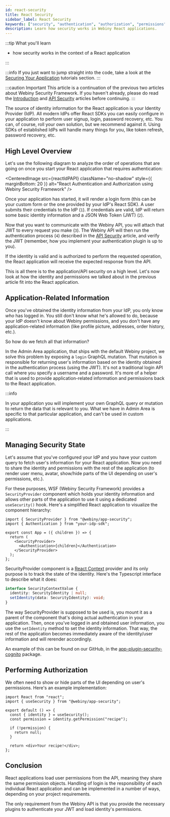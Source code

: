 ```yaml
---
id: react-security
title: React Security
sidebar_label: React Security
keywords: ["security", "authentication", "authorization", "permissions", "react"]
description: Learn how security works in Webiny React applications.
---
```



:::tip What you'll learn

- how security works in the context of a React application

:::

:::info
If you just want to jump straight into the code, take a look at the [Securing Your Application](/docs/tutorials/extend-admin-area/security/introduction) tutorials section.
:::

:::caution Important
This article is a continuation of the previous two articles about Webiny Security Framework. If you haven't already, please do read the [Introduction](/docs/key-topics/security-framework/introduction) and [API Security](/docs/key-topics/security-framework/api-security) articles before continuing.
:::

The source of identity information for the React application is your Identity Provider (IdP). All modern IdPs offer React SDKs you can easily configure in your application to perform user signup, login, password recovery, etc. You can, of course, roll your own solution, but we recommend against it. Using SDKs of established IdPs will handle many things for you, like token refresh, password recovery, etc.

## High Level Overview

Let's use the following diagram to analyze the order of operations that are going on once you start your React application that requires authentication:

<CenteredImage
  src={reactIdPAPI}
  className="no-shadow"
  style={{ marginBottom: 20 }}
  alt="React Authentication and Authorization using Webiny Security Framework"
/>

Once your application has started, it will render a login form (this can be your custom form or the one provided by your IdP's React SDK). A user submits their credentials to the IdP (`1`). If credentials are valid, IdP will return some basic identity information and a JSON Web Token (JWT) (`2`).

Now that you want to communicate with the Webiny API, you will attach that JWT to every request you make (`3`). The Webiny API will then run the authentication process (`4`) described in the [API Security](/docs/key-topics/security-framework/api-security) article, and verify the JWT (remember, how you implement your authentication plugin is up to you).

If the identity is valid and is authorized to perform the requested operation, the React application will receive the expected response from the API.

This is all there is to the application/API security on a high level. Let's now look at how the identity and permissions we talked about in the previous article fit into the React application.

## Application-Related Information

Once you've obtained the identity information from your IdP, you only know _who_ has logged in. You still don't know what he's allowed to do, because your IdP doesn't know about Webiny permissions, and you don't have any application-related information (like profile picture, addresses, order history, etc.).

So how do we fetch all that information?

In the Admin Area application, that ships with the default Webiny project, we solve this problem by exposing a `login` GraphQL mutation. That mutation is responsible for returning user's information based on the identity obtained in the authentication process (using the JWT). It's not a traditional login API call where you specify a username and a password. It's more of a helper that is used to provide application-related information and permissions back to the React application.

:::info

In your application you will implement your own GraphQL query or mutation to return the data that is relevant to you. What we have in Admin Area is specific to that particular application, and can't be
used in custom applications.

:::

## Managing Security State

Let's assume that you've configured your IdP and you have your custom query to fetch user's information for your React application. Now you need to share the identity and permissions with the rest of the application (to render user menu, avatar, show/hide parts of the UI depending on user's permissions, etc.).

For these purposes, WSF (Webiny Security Framework) provides a `SecurityProvider` component which holds your identity information and allows other parts of the application to use it using a dedicated `useSecurity()` hook. Here's a simplified React application to visualize the component hierarchy:

```tsx
import { SecurityProvider } from "@webiny/app-security";
import { Authentication } from "your-idp-sdk";

export const App = ({ children }) => {
  return (
    <SecurityProvider>
      <Authentication>{children}</Authentication>
    </SecurityProvider>
  );
};
```

SecurityProvider component is a [React Context](https://reactjs.org/docs/context.html) provider and its only purpose is to track the state of the identity. Here's the Typescript interface to describe what it does:

```ts title="Security context interface"
interface SecurityContextValue {
  identity: SecurityIdentity | null;
  setIdentity(data: SecurityIdentity): void;
}
```

The way SecurityProvider is supposed to be used is, you mount it as a parent of the component that's doing actual authentication in your application. Then, once you've logged in and obtained user information, you use the `setIdentity` method to set the identity information. That way, the rest of the application becomes immediately aware of the identity/user information and will rerender accordingly.

An example of this can be found on our GitHub, in the [app-plugin-security-cognito](https://github.com/webiny/webiny-js/blob/c3b55cb9e7551410090a26cf09799b4c4b3627a3/packages/app-admin-cognito/src/index.tsx#L95-L102) package.

## Performing Authorization

We often need to show or hide parts of the UI depending on user's permissions. Here's an example implementation:

```tsx title="Using the useSecurity() hook to perform authorization"
import React from "react";
import { useSecurity } from "@webiny/app-security";

export default () => {
  const { identity } = useSecurity();
  const permission = identity.getPermission("recipe");

  if (!permission) {
    return null;
  }

  return <div>Your recipe!</div>;
};
```

## Conclusion

React applications load user permissions from the API, meaning they share the same permission objects. Handling of login is the responsibility of each individual React application and can be implemented in a number of ways, depending on your project requirements.

The only requirement from the Webiny API is that you provide the necessary plugins to authenticate your JWT and load identity's permissions.
